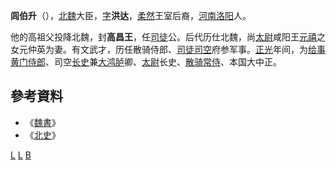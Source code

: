 '''闾伯升'''（{{bd|？||540年||catIdx=L闾}}），[[北魏|北魏]]大臣，[[表字|字]]'''洪达'''，[[柔然|柔然]]王室后裔，[[河南|河南]][[洛阳|洛阳]]人。

他的高祖父投降北魏，封'''高昌王'''，任[[司徒|司徒]]公。后代历仕北魏，尚[[太尉|太尉]]咸阳王[[元禧|元禧]]之女元仲英为妻。有文武才，历任散骑侍郎、[[司徒|司徒]][[司空|司空]]府参军事。[[正光|正光]]年间，为[[给事黄门侍郎|给事黄门侍郎]]、司空[[长史|长史]]兼[[大鸿胪|大鸿胪]]卿、[[太尉|太尉]]长史、[[散骑常侍|散骑常侍]]、本国大中正。

== 參考資料 ==
*《[[魏書|魏書]]》
*《[[北史|北史]]》

[[Category:北魏中央官员|L]]
[[Category:柔然人|L]]
[[Category:闾姓|B]]
{{北魏小作品}}